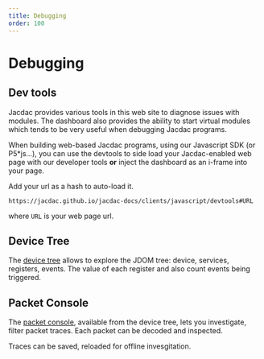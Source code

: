 ```yaml
---
title: Debugging
order: 100
---
```



# Debugging

## Dev tools

Jacdac provides various tools in this web site to diagnose issues with modules.
The dashboard also provides the ability to start virtual modules which tends to be very useful when debugging Jacdac programs.

When building web-based Jacdac programs, using our Javascript SDK (or P5\*js...), you can use the devtools to side load your Jacdac-enabled web page with our developer tools
**or** inject the dashboard as an i-frame into your page.

Add your url as a hash to auto-load it.

    https://jacdac.github.io/jacdac-docs/clients/javascript/devtools#URL

where `URL` is your web page url.

<DevToolsLauncher />

## Device Tree

The [device tree](/tools/device-tree) allows to explore the JDOM tree: device, services, registers, events.
The value of each register and also count events being triggered.

## Packet Console

The [packet console](/tools/packet-console), available from the device tree, lets you investigate, filter packet traces.
Each packet can be decoded and inspected.

Traces can be saved, reloaded for offline invesgitation.
